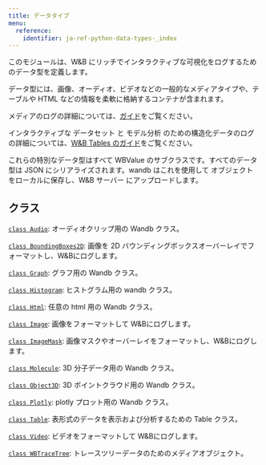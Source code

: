 ---
title: データタイプ
menu:
  reference:
    identifier: ja-ref-python-data-types-_index
---

このモジュールは、W&B にリッチでインタラクティブな可視化をログするためのデータ型を定義します。

データ型には、画像、オーディオ、ビデオなどの一般的なメディアタイプや、テーブルや HTML などの情報を柔軟に格納するコンテナが含まれます。

メディアのログの詳細については、[ガイド](https://docs.wandb.com/guides/track/log/media)をご覧ください。

インタラクティブな データセット と モデル分析 のための構造化データのログの詳細については、[W&B Tables のガイド](https://docs.wandb.com/guides/models/tables/)をご覧ください。

これらの特別なデータ型はすべて WBValue のサブクラスです。すべてのデータ型は JSON にシリアライズされます。wandb はこれを使用して オブジェクト をローカルに保存し、W&B サーバー にアップロードします。

## クラス

[`class Audio`](./audio.md): オーディオクリップ用の Wandb クラス。

[`class BoundingBoxes2D`](./boundingboxes2d.md): 画像を 2D バウンディングボックスオーバーレイでフォーマットし、W&Bにログします。

[`class Graph`](./graph.md): グラフ用の Wandb クラス。

[`class Histogram`](./histogram.md): ヒストグラム用の wandb クラス。

[`class Html`](./html.md): 任意の html 用の Wandb クラス。

[`class Image`](./image.md): 画像をフォーマットして W&Bにログします。

[`class ImageMask`](./imagemask.md): 画像マスクやオーバーレイをフォーマットし、W&Bにログします。

[`class Molecule`](./molecule.md): 3D 分子データ用の Wandb クラス。

[`class Object3D`](./object3d.md): 3D ポイントクラウド用の Wandb クラス。

[`class Plotly`](./plotly.md): plotly プロット用の Wandb クラス。

[`class Table`](./table.md): 表形式のデータを表示および分析するための Table クラス。

[`class Video`](./video.md): ビデオをフォーマットして W&Bにログします。

[`class WBTraceTree`](./wbtracetree.md): トレースツリーデータのためのメディアオブジェクト。